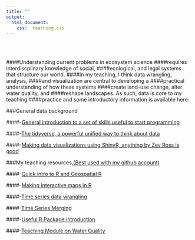 ```yaml
---
title: ""
output:
  html_document:
    css:  teaching.css
---
```

<br>
<br>

####Understanding current problems in ecosystem science
####requires interdiscplinary knowledge of social,
####ecological, and legal systems that structure our world.
####In my teaching, I think data wrangling, analysis,
####and visualization are central to developing a
####practical understanding of how these systems
####create land-use change, alter water quality, and 
####reshape landscapes. As such, data is core to my teaching
####practice and some introductory information is available here:


###General data background

####-[General introduction to a set of skills useful to start programming](https://www.rstudio.com/online-learning/)

####-[The tidyverse, a powerful unified way to think about data](https://blog.rstudio.org/2016/09/15/tidyverse-1-0-0/)

####-[Making data visualizations using ShinyR, anything by Zev Ross is good](http://zevross.com/blog/2016/04/19/r-powered-web-applications-with-shiny-a-tutorial-and-cheat-sheet-with-40-example-apps/)

###My teaching resources,[(Best used with my github account)](http://github.com/matthewross07)

####-[Quick intro to R and Geospatial R](teaching/IntroGISR.html)

####-[Making interactive maps in R](teaching/Leaflet_and_Other_tools.html)

####-[Time series data wrangling](teaching/1.TS.Munging.html)

####-[Time Series Merging](teaching/2.TS.Data.Combine.html)

####-[Useful R Package introduction](teaching/Useful.Packages.html)

####-[Teaching Module on Water Quality](teaching/BlueRiverWatershed.html)